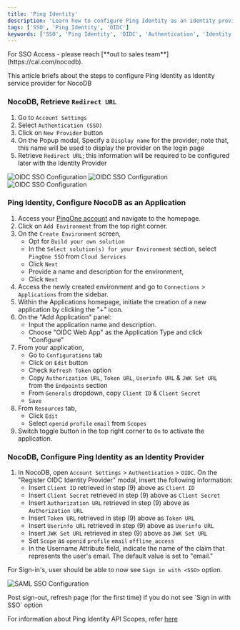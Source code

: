 ```yaml
---
title: 'Ping Identity' 
description: 'Learn how to configure Ping Identity as an identity provider for NocoDB.' 
tags: ['SSO', 'Ping Identity', 'OIDC']
keywords: ['SSO', 'Ping Identity', 'OIDC', 'Authentication', 'Identity Provider']
---
```


<Callout type="info">
For SSO Access - please reach [**out to sales team**](https://cal.com/nocodb).
</Callout>


This article briefs about the steps to configure Ping Identity as Identity service provider for NocoDB

### NocoDB, Retrieve `Redirect URL`
1. Go to `Account Settings`
2. Select `Authentication (SSO)`
3. Click on `New Provider` button
4. On the Popup modal, Specify a `Display name` for the provider; note that, this name will be used to display the provider on the login page
5. Retrieve `Redirect URL`; this information will be required to be configured later with the Identity Provider

![OIDC SSO Configuration](/img/v2/account-settings/SSO-1.png)
![OIDC SSO Configuration](/img/v2/account-settings/OIDC-2.png)
![OIDC SSO Configuration](/img/v2/account-settings/OIDC-3.png)


### Ping Identity, Configure NocoDB as an Application
1. Access your [PingOne account](https://www.pingidentity.com/en/account/sign-on.html) and navigate to the homepage.
2. Click on `Add Environment` from the top right corner.
3. On the `Create Environment` screen,
    - Opt for `Build your own solution`
    - In the `Select solution(s) for your Environment` section, select `PingOne SSO` from `Cloud Services`
    - Click `Next`
    - Provide a name and description for the environment,
    - Click `Next`
4. Access the newly created environment and go to `Connections` > `Applications` from the sidebar.
5. Within the Applications homepage, initiate the creation of a new application by clicking the "+" icon.
6. On the "Add Application" panel:
    - Input the application name and description.
    - Choose "OIDC Web App" as the Application Type and click "Configure"
7. From your application, 
    - Go to `Configurations` tab
    - Click on `Edit` button
    - Check `Refresh Token` option
    - Copy `Authorization URL`, `Token URL`, `Userinfo URL` & `JWK Set URL` from the `Endpoints` section
    - From `Generals` dropdown, copy `Client ID` & `Client Secret`
    - `Save`
8. From `Resources` tab, 
    - Click `Edit`
    - Select `openid` `profile` `email` from `Scopes`
9. Switch toggle button in the top right corner to `On` to activate the application.


### NocoDB, Configure Ping Identity as an Identity Provider
1. In NocoDB, open `Account Settings` > `Authentication` > `OIDC`. On the "Register OIDC Identity Provider" modal, insert the following information:
    - Insert `Client ID` retrieved in step (9) above as `Client ID`
    - Insert `Client Secret` retrieved in step (9) above as `Client Secret`
    - Insert `Authorization URL` retrieved in step (9) above as `Authorization URL`
    - Insert `Token URL` retrieved in step (9) above as `Token URL`
    - Insert `Userinfo URL` retrieved in step (9) above as `Userinfo URL`
    - Insert `JWK Set URL` retrieved in step (9) above as `JWK Set URL`
    - Set `Scope` as `openid` `profile` `email` `offline_access`
    - In the Username Attribute field, indicate the name of the claim that represents the user's email. The default value is set to "email."

For Sign-in's, user should be able to now see `Sign in with <SSO>` option.

![SAML SSO Configuration](/img/v2/account-settings/SSO-SignIn.png)


<Callout type="note">
Post sign-out, refresh page (for the first time) if you do not see `Sign in with SSO` option
</Callout>

For information about Ping Identity API Scopes, refer [here](https://docs.pingidentity.com/r/en-us/pingone/pingone_t_edit_scopes_for_an_application)